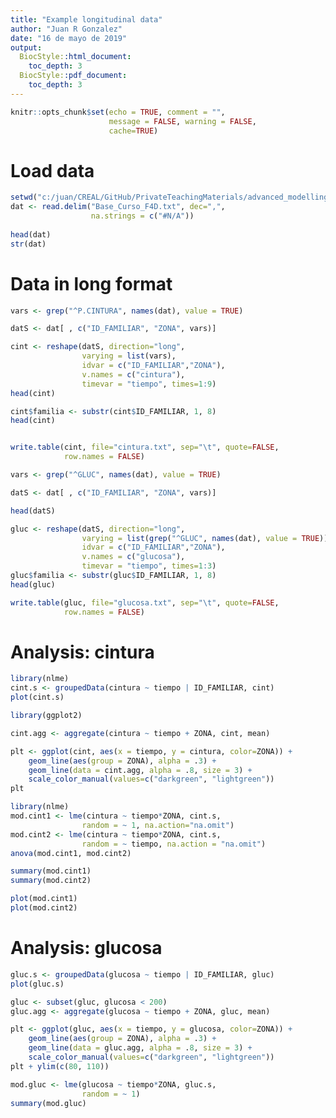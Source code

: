 ```yaml
---
title: "Example longitudinal data"
author: "Juan R Gonzalez"
date: "16 de mayo de 2019"
output: 
  BiocStyle::html_document:
    toc_depth: 3
  BiocStyle::pdf_document:
    toc_depth: 3
---
```


```r
knitr::opts_chunk$set(echo = TRUE, comment = "",
                      message = FALSE, warning = FALSE,
                      cache=TRUE)
```


# Load data

```r
setwd("c:/juan/CREAL/GitHub/PrivateTeachingMaterials/advanced_modelling_R/data")
dat <- read.delim("Base_Curso_F4D.txt", dec=",", 
                  na.strings = c("#N/A"))
                    
head(dat)
str(dat)
```


# Data in long format

```r

vars <- grep("^P.CINTURA", names(dat), value = TRUE)

datS <- dat[ , c("ID_FAMILIAR", "ZONA", vars)]

cint <- reshape(datS, direction="long",
                varying = list(vars),
                idvar = c("ID_FAMILIAR","ZONA"),
                v.names = c("cintura"),
                timevar = "tiempo", times=1:9)
head(cint)

cint$familia <- substr(cint$ID_FAMILIAR, 1, 8)
head(cint)


write.table(cint, file="cintura.txt", sep="\t", quote=FALSE,
            row.names = FALSE)
```


```r
vars <- grep("^GLUC", names(dat), value = TRUE)

datS <- dat[ , c("ID_FAMILIAR", "ZONA", vars)]

head(datS)

gluc <- reshape(datS, direction="long",
                varying = list(grep("^GLUC", names(dat), value = TRUE)),
                idvar = c("ID_FAMILIAR","ZONA"),
                v.names = c("glucosa"),
                timevar = "tiempo", times=1:3)
gluc$familia <- substr(gluc$ID_FAMILIAR, 1, 8)
head(gluc)

write.table(gluc, file="glucosa.txt", sep="\t", quote=FALSE,
            row.names = FALSE)
```


# Analysis: cintura

```r
library(nlme)
cint.s <- groupedData(cintura ~ tiempo | ID_FAMILIAR, cint)
plot(cint.s)
```

```r
library(ggplot2)

cint.agg <- aggregate(cintura ~ tiempo + ZONA, cint, mean)

plt <- ggplot(cint, aes(x = tiempo, y = cintura, color=ZONA)) +
    geom_line(aes(group = ZONA), alpha = .3) +
    geom_line(data = cint.agg, alpha = .8, size = 3) +
    scale_color_manual(values=c("darkgreen", "lightgreen"))
plt
```

```r
library(nlme)
mod.cint1 <- lme(cintura ~ tiempo*ZONA, cint.s, 
                random = ~ 1, na.action="na.omit")
mod.cint2 <- lme(cintura ~ tiempo*ZONA, cint.s, 
                random = ~ tiempo, na.action = "na.omit")
anova(mod.cint1, mod.cint2)

summary(mod.cint1)
summary(mod.cint2)
``` 


```r
plot(mod.cint1)
plot(mod.cint2)
```


# Analysis: glucosa

```r
gluc.s <- groupedData(glucosa ~ tiempo | ID_FAMILIAR, gluc)
plot(gluc.s)
```

```r
gluc <- subset(gluc, glucosa < 200)
gluc.agg <- aggregate(glucosa ~ tiempo + ZONA, gluc, mean)

plt <- ggplot(gluc, aes(x = tiempo, y = glucosa, color=ZONA)) +
    geom_line(aes(group = ZONA), alpha = .3) +
    geom_line(data = gluc.agg, alpha = .8, size = 3) +
    scale_color_manual(values=c("darkgreen", "lightgreen"))
plt + ylim(c(80, 110))
```

```r
mod.gluc <- lme(glucosa ~ tiempo*ZONA, gluc.s, 
                random = ~ 1)
summary(mod.gluc)
```